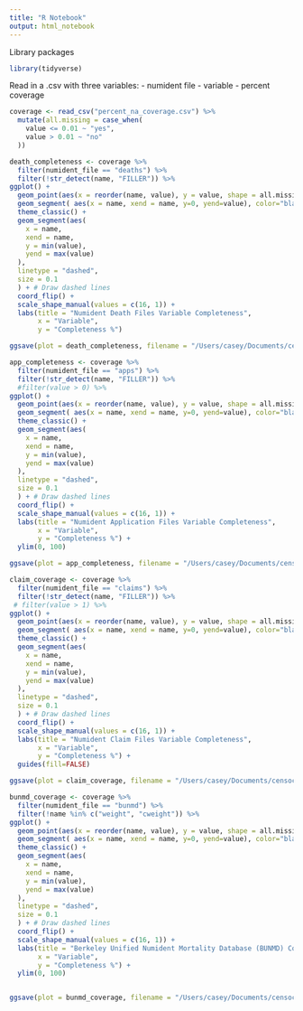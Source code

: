 ```yaml
---
title: "R Notebook"
output: html_notebook
---
```


Library packages
```r
library(tidyverse)
```


Read in a .csv with three variables: 
- numident file
- variable 
- percent coverage

```r
coverage <- read_csv("percent_na_coverage.csv") %>% 
  mutate(all.missing = case_when(
    value <= 0.01 ~ "yes",
    value > 0.01 ~ "no"
  ))
```

```r
death_completeness <- coverage %>% 
  filter(numident_file == "deaths") %>% 
  filter(!str_detect(name, "FILLER")) %>% 
ggplot() + 
  geom_point(aes(x = reorder(name, value), y = value, shape = all.missing), size = 3, show.legend = FALSE) + 
  geom_segment( aes(x = name, xend = name, y=0, yend=value), color="black") +
  theme_classic() +
  geom_segment(aes(
    x = name,
    xend = name, 
    y = min(value),
    yend = max(value)
  ),
  linetype = "dashed",
  size = 0.1
  ) + # Draw dashed lines
  coord_flip() + 
  scale_shape_manual(values = c(16, 1)) +
  labs(title = "Numident Death Files Variable Completeness",
       x = "Variable",
       y = "Completeness %")

ggsave(plot = death_completeness, filename = "/Users/casey/Documents/censoc/numident_paper/illustrations/death_coverage.png", height = 11, width = 8.5)
```

```r
app_completeness <- coverage %>% 
  filter(numident_file == "apps") %>% 
  filter(!str_detect(name, "FILLER")) %>% 
  #filter(value > 0) %>% 
ggplot() + 
  geom_point(aes(x = reorder(name, value), y = value, shape = all.missing), size = 3, show.legend = FALSE) + 
  geom_segment( aes(x = name, xend = name, y=0, yend=value), color="black") +
  theme_classic() +
  geom_segment(aes(
    x = name,
    xend = name, 
    y = min(value),
    yend = max(value)
  ),
  linetype = "dashed",
  size = 0.1
  ) + # Draw dashed lines
  coord_flip() + 
  scale_shape_manual(values = c(16, 1)) +
  labs(title = "Numident Application Files Variable Completeness",
       x = "Variable",
       y = "Completeness %") +
  ylim(0, 100)

ggsave(plot = app_completeness, filename = "/Users/casey/Documents/censoc/numident_paper/illustrations/application_coverage.png", height = 11, width = 8.5)
```

```r
claim_coverage <- coverage %>% 
  filter(numident_file == "claims") %>% 
  filter(!str_detect(name, "FILLER")) %>% 
 # filter(value > 1) %>% 
ggplot() + 
  geom_point(aes(x = reorder(name, value), y = value, shape = all.missing), size = 3, show.legend = FALSE) + 
  geom_segment( aes(x = name, xend = name, y=0, yend=value), color="black") +
  theme_classic() +
  geom_segment(aes(
    x = name,
    xend = name, 
    y = min(value),
    yend = max(value)
  ),
  linetype = "dashed",
  size = 0.1
  ) + # Draw dashed lines
  coord_flip() + 
  scale_shape_manual(values = c(16, 1)) +
  labs(title = "Numident Claim Files Variable Completeness",
       x = "Variable",
       y = "Completeness %") + 
  guides(fill=FALSE)

ggsave(plot = claim_coverage, filename = "/Users/casey/Documents/censoc/numident_paper/illustrations/claim_coverage.png", height = 11, width = 8.5)
```


```r
bunmd_coverage <- coverage %>% 
  filter(numident_file == "bunmd") %>% 
  filter(!name %in% c("weight", "cweight")) %>% 
ggplot() + 
  geom_point(aes(x = reorder(name, value), y = value, shape = all.missing), size = 3, show.legend = FALSE) + 
  geom_segment( aes(x = name, xend = name, y=0, yend=value), color="black") +
  theme_classic() +
  geom_segment(aes(
    x = name,
    xend = name, 
    y = min(value),
    yend = max(value)
  ),
  linetype = "dashed",
  size = 0.1
  ) + # Draw dashed lines
  coord_flip() + 
  scale_shape_manual(values = c(16, 1)) +
  labs(title = "Berkeley Unified Numident Mortality Database (BUNMD) Completeness",
       x = "Variable",
       y = "Completeness %") + 
  ylim(0, 100)


ggsave(plot = bunmd_coverage, filename = "/Users/casey/Documents/censoc/numident_paper/illustrations/bunmd_coverage.png", height = 11, width = 8.5)
```

